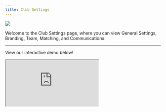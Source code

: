 ```yaml
---
title: Club Settings
---
```

![](/images/club-settings-1-optim.png)

Welcome to the Club Settings page, where you can view General Settings, Branding, Team, Matching, and Communications. 

---
View our interactive demo below!

<iframe
  src="https://capture.navattic.com/clwjl0ech000709kzae5s56ts?hideMobileAlert=true&scale=1"
  style={{ border: "none", width: "820px", height: "546px" }}
  allow="fullscreen" 
  id="navattic-embed"
/>

<Tabs>
  <Tab title="General Settings">
    In the General Settings tab, you can edit your Intros Club Name, Intros Club Join Link, how to handle new members, change preferred          timezone, and select whether or not to host a directory.

    ![](/images/general-settings-1.png)

    > If you select “Yes” for hosting a directory, members will be able to view other members’ profiles and manually request Intros.
    > 
  </Tab>
  <Tab title="Branding">
    You can edit and upload your Intros Club logo, change the primary and secondary colors for Email Buttons, and change the Join Form           Background. 

    ![](/images/branding-1.png)
  </Tab>
  <Tab title="Team">
    You can invite admins for your community here. 

    ![](/images/team-1.png)
  </Tab>
  <Tab title="Matching">
    You can customize your Intros matching experience, such as the question weighting for your personalized matching algorithm.

    ![](/images/matching-1.png)
  </Tab>
  <Tab title="Communications">
    You can fully customize your club’s communication, including things like email signature, name displayed on emails, and the ability of       members to reply to you. 

    ![](/images/communications-1.png)
  </Tab>
</Tabs>
